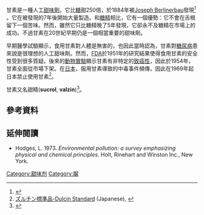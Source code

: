 {{distinguish|phyllodulcin}}
{{for|醣醇類|半乳糖醇}}
{{chembox
| verifiedrevid = 443714534
| ImageFile=Dulcin.svg
| ImageSize=200px
| IUPACName=(4-Ethoxyphenyl)urea
| OtherNames=Sucrol; Valzin; Dulcine; Suesstoff
|Section1={{Chembox Identifiers
| CASNo_Ref = {{cascite|correct|??}}
| CASNo=150-69-6 
| PubChem=9013
| KEGG_Ref = {{keggcite|correct|kegg}}
| KEGG = C19415
| UNII_Ref = {{fdacite|correct|FDA}}
| UNII = 8U78KF577Z
| SMILES=CCOC1=CC=C(C=C1)NC(=O)N
  }}
|Section2={{Chembox Properties
| Formula=C<sub>9</sub>H<sub>12</sub>N<sub>2</sub>O<sub>2</sub>
| MolarMass=180.20 g/mol
| Appearance=
| Density=
| MeltingPt=
| BoilingPt=
| Solubility=
  }}
|Section3={{Chembox Hazards
| MainHazards=
| FlashPt=
| AutoignitionPt =
  }}
}}

甘素是一種人工[[甜味剂|甜味劑]]，它比[[食糖|糖]]甜250倍，於1884年被[[Joseph_Berlinerbau|Joseph Berlinerbau]]發現<ref>{{cite journal|  doi = 10.1021/ed064p954|  author = Goldsmith, R.H. | year = 1987 | title = A tale of two sweeteners |  url = https://archive.org/details/sim_journal-of-chemical-education_1987-11_64_11/page/n89| journal = J. Chem. Educ. | volume = 64|  issue = 11 | pages = 954–955}}</ref> 。它在被發現的7年後開始大量製造。和[[糖精|糖精]]相比，它有一個優勢：它不會在舌根留下一個苦味。然而，雖然它只比糖精晚了5年發現，它卻永不及糖精在市場上的成功。不過甘素在20世紀早期仍是一個相當重要的甜味劑。

早期醫學試驗顯示，食用甘素對人體是無害的，也因此當時認為，甘素對[[糖尿病|糖尿病]]患來說是很理想的人工甜味劑。然而，[[美国食品药品监督管理局|FDA]]於1951年的研究結果使得食用甘素的安全性受到很多質疑。後來的[[動物實驗|動物實驗]]顯示甘素有非特定的[[致癌物質|致癌性]]，因此於1954年，甘素全面從市場下架。在[[日本|日本]]，服用甘素導致的中毒事件頻傳，因此在1969年起日本禁止使用甘素<ref>[http://www.siyaku.com/uh/Shs.do?dspCode=W01W0104-3102 ズルチン標準品-Dulcin Standard] {{Wayback|url=http://www.siyaku.com/uh/Shs.do?dspCode=W01W0104-3102 |date=20160819130514 }} (Japanese), {{tsl|ja|和光純薬工業||Wako Pure Chemical Industries}}</ref>。

甘素又名甜精('''sucrol''', '''valzin''')<ref>{{cite book|title=A Dictionary of Food and Nutrition|first=David A.|last=Bender|year=2005|publisher=Oxford University Press}}</ref>。

==參考資料==
{{reflist}}

==延伸閱讀==
* Hodges, L. 1973. ''Environmental pollution: a survey emphasizing physical and chemical principles''. Holt, Rinehart and Winston Inc., New York.

[[Category:甜味剂|Category:甜味剂]]
[[Category:脲|Category:脲]]
